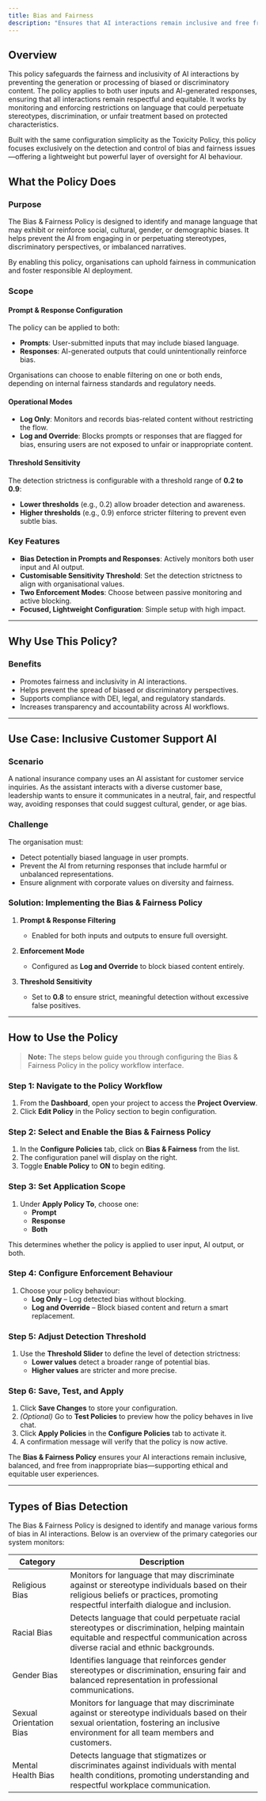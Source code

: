 ```yaml
---
title: Bias and Fairness
description: "Ensures that AI interactions remain inclusive and free from discriminatory content, promoting equitable communication."
---
```


## Overview

This policy safeguards the fairness and inclusivity of AI interactions by preventing the generation or processing of biased or discriminatory content. The policy applies to both user inputs and AI-generated responses, ensuring that all interactions remain respectful and equitable. It works by monitoring and enforcing restrictions on language that could perpetuate stereotypes, discrimination, or unfair treatment based on protected characteristics.

Built with the same configuration simplicity as the Toxicity Policy, this policy focuses exclusively on the detection and control of bias and fairness issues—offering a lightweight but powerful layer of oversight for AI behaviour.

## What the Policy Does

### Purpose

The Bias & Fairness Policy is designed to identify and manage language that may exhibit or reinforce social, cultural, gender, or demographic biases. It helps prevent the AI from engaging in or perpetuating stereotypes, discriminatory perspectives, or imbalanced narratives.

By enabling this policy, organisations can uphold fairness in communication and foster responsible AI deployment.

### Scope

#### Prompt & Response Configuration

The policy can be applied to both:

- **Prompts**: User-submitted inputs that may include biased language.
- **Responses**: AI-generated outputs that could unintentionally reinforce bias.

Organisations can choose to enable filtering on one or both ends, depending on internal fairness standards and regulatory needs.

#### Operational Modes

- **Log Only**: Monitors and records bias-related content without restricting the flow.
- **Log and Override**: Blocks prompts or responses that are flagged for bias, ensuring users are not exposed to unfair or inappropriate content.

#### Threshold Sensitivity

The detection strictness is configurable with a threshold range of **0.2 to 0.9**:

- **Lower thresholds** (e.g., 0.2) allow broader detection and awareness.
- **Higher thresholds** (e.g., 0.9) enforce stricter filtering to prevent even subtle bias.

### Key Features

- **Bias Detection in Prompts and Responses**: Actively monitors both user input and AI output.
- **Customisable Sensitivity Threshold**: Set the detection strictness to align with organisational values.
- **Two Enforcement Modes**: Choose between passive monitoring and active blocking.
- **Focused, Lightweight Configuration**: Simple setup with high impact.

---

## Why Use This Policy?

### Benefits

- Promotes fairness and inclusivity in AI interactions.
- Helps prevent the spread of biased or discriminatory perspectives.
- Supports compliance with DEI, legal, and regulatory standards.
- Increases transparency and accountability across AI workflows.

---

## Use Case: Inclusive Customer Support AI

### Scenario

A national insurance company uses an AI assistant for customer service inquiries. As the assistant interacts with a diverse customer base, leadership wants to ensure it communicates in a neutral, fair, and respectful way, avoiding responses that could suggest cultural, gender, or age bias.

### Challenge

The organisation must:

- Detect potentially biased language in user prompts.
- Prevent the AI from returning responses that include harmful or unbalanced representations.
- Ensure alignment with corporate values on diversity and fairness.

### Solution: Implementing the Bias & Fairness Policy

1. **Prompt & Response Filtering**  
   - Enabled for both inputs and outputs to ensure full oversight.

2. **Enforcement Mode**  
   - Configured as **Log and Override** to block biased content entirely.

3. **Threshold Sensitivity**  
   - Set to **0.8** to ensure strict, meaningful detection without excessive false positives.

---

## How to Use the Policy

> **Note:** The steps below guide you through configuring the Bias & Fairness Policy in the policy workflow interface.

### Step 1: Navigate to the Policy Workflow

1. From the **Dashboard**, open your project to access the **Project Overview**.
2. Click **Edit Policy** in the Policy section to begin configuration.

### Step 2: Select and Enable the Bias & Fairness Policy

1. In the **Configure Policies** tab, click on **Bias & Fairness** from the list.
2. The configuration panel will display on the right.
3. Toggle **Enable Policy** to **ON** to begin editing.

### Step 3: Set Application Scope

1. Under **Apply Policy To**, choose one:
   - **Prompt**
   - **Response**
   - **Both**

This determines whether the policy is applied to user input, AI output, or both.

### Step 4: Configure Enforcement Behaviour

1. Choose your policy behaviour:
   - **Log Only** – Log detected bias without blocking.
   - **Log and Override** – Block biased content and return a smart replacement.

### Step 5: Adjust Detection Threshold

1. Use the **Threshold Slider** to define the level of detection strictness:
   - **Lower values** detect a broader range of potential bias.
   - **Higher values** are stricter and more precise.

### Step 6: Save, Test, and Apply

1. Click **Save Changes** to store your configuration.
2. *(Optional)* Go to **Test Policies** to preview how the policy behaves in live chat.
3. Click **Apply Policies** in the **Configure Policies** tab to activate it.
4. A confirmation message will verify that the policy is now active.

The **Bias & Fairness Policy** ensures your AI interactions remain inclusive, balanced, and free from inappropriate bias—supporting ethical and equitable user experiences.

---

## Types of Bias Detection

The Bias & Fairness Policy is designed to identify and manage various forms of bias in AI interactions. Below is an overview of the primary categories our system monitors:

| Category | Description |
|----------|-------------|
| Religious Bias | Monitors for language that may discriminate against or stereotype individuals based on their religious beliefs or practices, promoting respectful interfaith dialogue and inclusion. |
| Racial Bias | Detects language that could perpetuate racial stereotypes or discrimination, helping maintain equitable and respectful communication across diverse racial and ethnic backgrounds. |
| Gender Bias | Identifies language that reinforces gender stereotypes or discrimination, ensuring fair and balanced representation in professional communications. |
| Sexual Orientation Bias | Monitors for language that may discriminate against or stereotype individuals based on their sexual orientation, fostering an inclusive environment for all team members and customers. |
| Mental Health Bias | Detects language that stigmatizes or discriminates against individuals with mental health conditions, promoting understanding and respectful workplace communication. |
